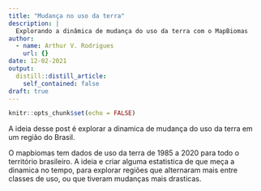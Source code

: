 ```yaml
---
title: "Mudança no uso da terra"
description: |
  Explorando a dinâmica de mudança do uso da terra com o MapBiomas
author:
  - name: Arthur V. Rodrigues
    url: {}
date: 12-02-2021
output:
  distill::distill_article:
    self_contained: false
draft: true
---
```



```r
knitr::opts_chunk$set(echo = FALSE)
```

A ideia desse post é explorar a dinamica de mudança do uso da terra em um região do Brasil. 

O mapbiomas tem dados de uso da terra de 1985 a 2020 para todo o território brasileiro. A ideia e criar alguma estatistica de que meça a dinamica no tempo, para explorar regiões que alternaram mais entre classes de uso, ou que tiveram mudanças mais drasticas. 

